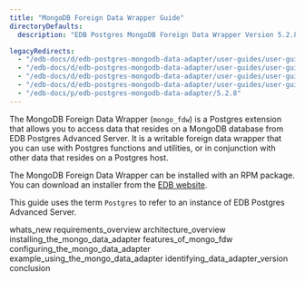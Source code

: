 ```yaml
---
title: "MongoDB Foreign Data Wrapper Guide"
directoryDefaults:
  description: "EDB Postgres MongoDB Foreign Data Wrapper Version 5.2.8 Documentation and release notes."

legacyRedirects:
  - "/edb-docs/d/edb-postgres-mongodb-data-adapter/user-guides/user-guide/5.2.8/index.html"
  - "/edb-docs/d/edb-postgres-mongodb-data-adapter/user-guides/user-guide/5.2.8/conclusion.html"
  - "/edb-docs/d/edb-postgres-mongodb-data-adapter/user-guides/user-guide/5.2.8/whats_new.html"
  - "/edb-docs/d/edb-postgres-mongodb-data-adapter/user-guides/user-guide/5.2.8/genindex.html"
  - "/edb-docs/p/edb-postgres-mongodb-data-adapter/5.2.8"
---
```


The MongoDB Foreign Data Wrapper (`mongo_fdw`) is a Postgres extension that allows you to access data that resides on a MongoDB database from EDB Postgres Advanced Server. It is a writable foreign data wrapper that you can use with Postgres functions and utilities, or in conjunction with other data that resides on a Postgres host.

The MongoDB Foreign Data Wrapper can be installed with an RPM package. You can download an installer from the [EDB website](https://www.enterprisedb.com/software-downloads-postgres/).

This guide uses the term `Postgres` to refer to an instance of EDB Postgres Advanced Server.

<div class="toctree" maxdepth="4">

whats_new requirements_overview architecture_overview installing_the_mongo_data_adapter features_of_mongo_fdw configuring_the_mongo_data_adapter example_using_the_mongo_data_adapter identifying_data_adapter_version conclusion

</div>
